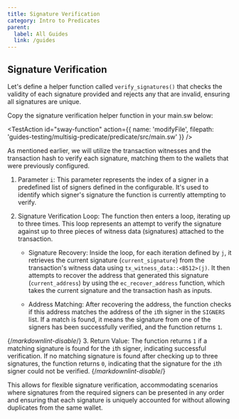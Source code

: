 ```yaml
---
title: Signature Verification
category: Intro to Predicates
parent:
  label: All Guides
  link: /guides
---
```


## Signature Verification

Let's define a helper function called `verify_signatures()` that checks the validity of each signature provided and rejects any that are invalid, ensuring all signatures are unique.

Copy the signature verification helper function in your main.sw below:

<TestAction
id="sway-function"
action={{
  name: 'modifyFile',
  filepath: 'guides-testing/multisig-predicate/predicate/src/main.sw'
}}
/>

<CodeImport
  file="../../examples/intro-to-predicates/multisig-predicate/src/main.sw"
  comment="signature_verification_parent"
  commentType="//"
  lang="sway"
/>

As mentioned earlier, we will utilize the transaction witnesses and the transaction hash to verify each signature, matching them to the wallets that were previously configured.

1. Parameter `i`: This parameter represents the index of a signer in a predefined list of signers defined in the configurable. It's used to identify which signer's signature the function is currently attempting to verify.

2. Signature Verification Loop: The function then enters a loop, iterating up to three times. This loop represents an attempt to verify the signature against up to three pieces of witness data (signatures) attached to the transaction.

   - Signature Recovery: Inside the loop, for each iteration defined by `j`, it retrieves the current signature (`current_signature`) from the transaction's witness data using `tx_witness_data::<B512>(j)`. It then attempts to recover the address that generated this signature (`current_address`) by using the `ec_recover_address` function, which takes the current signature and the transaction hash as inputs.

   - Address Matching: After recovering the address, the function checks if this address matches the address of the `i`th signer in the `SIGNERS` list. If a match is found, it means the signature from one of the signers has been successfully verified, and the function returns `1`.

  <CodeImport
    file="../../examples/intro-to-predicates/multisig-predicate/src/main.sw"
    comment="verification_loop"
    commentType="//"
    lang="sway"
  />

{/*markdownlint-disable*/}
3. Return Value: The function returns `1` if a matching signature is found for the `i`th signer, indicating successful verification. If no matching signature is found after checking up to three signatures, the function returns `0`, indicating that the signature for the `i`th signer could not be verified.
{/*markdownlint-disable*/}

This allows for flexible signature verification, accommodating scenarios where signatures from the required signers can be presented in any order and ensuring that each signature is uniquely accounted for without allowing duplicates from the same wallet.
